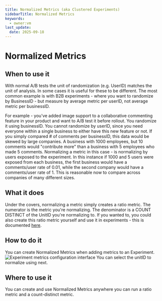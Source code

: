 ```yaml
---
title: Normalized Metrics (aka Clustered Experiments)
sidebarTitle: Normalized Metrics
keywords:
  - owner:vm
last_update:
  date: 2025-09-18
---
```


# Normalized Metrics

## When to use it
With normal A/B tests the unit of randomization (e.g. UserID) matches the unit of analysis. In some cases it is useful for these to be different. The most common example is with B2B experiments - where you want to randomize by BusinessID - but measure by average metric per userID, not average metric per businessID.

For example - you've added image support to a collaborative commenting feature in your product and want to A/B test it before rollout. You randomize it using businessID. You cannot randomize by userID, since you need everyone within a single business to either have this new feature or not. If you simply compared # of comments per businessID, this data would be skewed by large companies. A business with 1000 employees, but 10 comments would "contribute more" than a business with 5 employees who made 5 comments. Normalizing a metric in this case - is normalizing by users exposed to the experiment. In this instance if 1000 and 5 users were exposed from each business, the first business would have a comments/user rate of 0.01, while the second company would have a comments/user rate of 1. This is reasonable now to compare across companies of many different sizes. 

 ## What it does
Under the covers, normalizing a metric simply creates a ratio metric. The numerator is the metric you're normalizing. The denominator is a COUNT DISTINCT of the UnitID you're normalizing to.
If you wanted to, you could also create this ratio metric yourself and use it in experiments - this is documented [here](https://docs.statsig.com/metrics/different-id). 

## How to do it
You can create Normalized Metrics when adding metrics to an Experiment. ![Experiment metrics configuration interface](https://github.com/user-attachments/assets/a440ccfa-0271-4fbd-ba9d-7bb858f3e180)
You can select the unitID to normalize using next.

## Where to use it
You can create and use Normalized Metrics anywhere you can run a ratio metric and a count-distinct metric.
